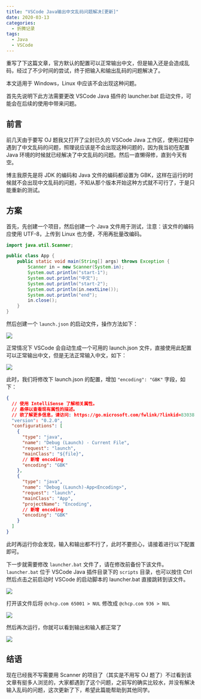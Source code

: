 ```yaml
---
title: "VSCode Java输出中文乱码问题解决[更新]"
date: 2020-03-13
categories:
  - 折腾记录
tags:
  - Java
  - VSCode
---
```


重写了下这篇文章，官方默认的配置可以正常输出中文，但是输入还是会造成乱码，经过了不少时间的尝试，终于把输入和输出乱码的问题解决了。

本文适用于 Windows，Linux 中应该不会出现这种问题。

首先先说明下此方法需要更改 VSCode Java 插件的 launcher.bat 启动文件，可能会在后续的使用中带来问题。

## 前言

前几天由于要写 OJ 题我又打开了尘封已久的 VSCode Java 工作区，使用过程中遇到了中文乱码的问题，照理说应该是不会出现这种问题的，因为我当初在配置 Java 环境的时候就已经解决了中文乱码的问题。然后一直懒得修，直到今天有空。

博主我原先是将 JDK 的编码和 Java 文件的编码都设置为 GBK，这样在运行的时候就不会出现中文乱码的问题，不知从那个版本开始这种方式就不可行了，于是只能重新的测试。

## 方案

首先，先创建一个项目，然后创建一个 Java 文件用于测试，注意：该文件的编码应使用 UTF-8，上传到 Linux 也方便，不用再批量改编码。

```java
import java.util.Scanner;

public class App {
    public static void main(String[] args) throws Exception {
        Scanner in = new Scanner(System.in);
        System.out.println("start-1");
        System.out.println("中文");
        System.out.println("start-2");
        System.out.println(in.nextLine());
        System.out.println("end");
        in.close();
    }
}
```

然后创建一个 `launch.json` 的启动文件，操作方法如下：

![](https://cdn.jsdelivr.net/gh/syfxlin/pic/2020/03/20200313171055.png)

正常情况下 VSCode 会自动生成一个可用的 launch.json 文件，直接使用此配置可以正常输出中文，但是无法正常输入中文，如下：

![](https://cdn.jsdelivr.net/gh/syfxlin/pic/2020/03/20200313171437.png)

此时，我们将修改下 launch.json 的配置，增加 `"encoding": "GBK"` 字段，如下：

```json
{
  // 使用 IntelliSense 了解相关属性。
  // 悬停以查看现有属性的描述。
  // 欲了解更多信息，请访问: https://go.microsoft.com/fwlink/?linkid=830387
  "version": "0.2.0",
  "configurations": [
    {
      "type": "java",
      "name": "Debug (Launch) - Current File",
      "request": "launch",
      "mainClass": "${file}",
      // 新增 encoding
      "encoding": "GBK"
    },
    {
      "type": "java",
      "name": "Debug (Launch)-App<Encoding>",
      "request": "launch",
      "mainClass": "App",
      "projectName": "Encoding",
      // 新增 encoding
      "encoding": "GBK"
    }
  ]
}
```

此时再运行你会发现，输入和输出都不行了，此时不要担心，请接着进行以下配置即可。

下一步就需要修改 `launcher.bat` 文件了，请在修改前备份下该文件。`launcher.bat` 位于 VSCode Java 插件目录下的 `scripts` 目录，也可以按住 Ctrl 然后点击之前启动时 VSCode 的启动脚本的 launcher.bat 直接跳转到该文件。

![](https://cdn.jsdelivr.net/gh/syfxlin/pic/2020/03/20200313172256.png)

打开该文件后将 `@chcp.com 65001 > NUL` 修改成 `@chcp.com 936 > NUL`

![](https://cdn.jsdelivr.net/gh/syfxlin/pic/2020/03/20200313172428.png)

然后再次运行，你就可以看到输出和输入都正常了

![](https://cdn.jsdelivr.net/gh/syfxlin/pic/2020/03/20200313172509.png)

## 结语

现在已经我不写需要用 Scanner 的项目了（其实是不用写 OJ 题了）不过看到该文章有挺多人浏览的，大家都遇到了这个问题，之前写的确实比较水，并没有解决输入乱码的问题，这次更新了下，希望此篇能帮助到其他同学。
